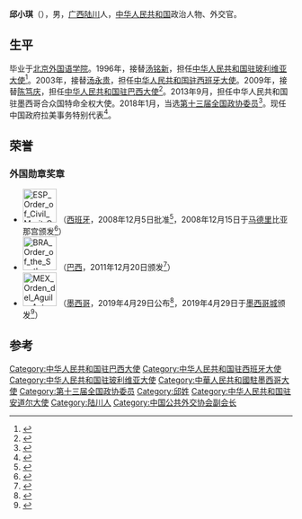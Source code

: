'''邱小琪'''（{{bd|1956年|6月|}}），男，[[广西|广西]][[陆川县|陆川]]人，[[中华人民共和国|中华人民共和国]]政治人物、外交官。

==生平==
毕业于[[北京外国语学院|北京外国语学院]]。1996年，接替[[汤铭新|汤铭新]]，担任[[中国驻玻利维亚大使列表|中华人民共和国驻玻利维亚大使]]<ref>{{cite web|author=中华人民共和国外交部|title=中国驻玻利维亚历任大使|url=http://www.mfa.gov.cn/chn/pds/ziliao/wjrw/2167/2174/t9283.htm|publisher=中华人民共和国外交部|accessdate=2012-03-09}}</ref>。2003年，接替[[汤永贵|汤永贵]]，担任[[中国驻西班牙大使列表|中华人民共和国驻西班牙大使]]。2009年，接替[[陈笃庆|陈笃庆]]，担任[[中国驻巴西大使列表|中华人民共和国驻巴西大使]]<ref>{{cite web|author=中华人民共和国外交部|title=中国驻巴西历任大使|url=http://www.mfa.gov.cn/chn/pds/ziliao/wjrw/2167/2174/t9282.htm|publisher=中华人民共和国外交部|accessdate=2012-03-09}}</ref>。2013年9月，担任中华人民共和国驻墨西哥合众国特命全权大使。2018年1月，当选[[中国人民政治协商会议第十三届全国委员会委员名单|第十三届全国政协委员]]<ref>{{Cite web|url=http://sports.163.com/18/0126/06/D92BRKK400051C89.html|title=中国人民政治协商会议第十三届全国委员会委员名单|accessdate=2018-01-26|last=|work=网易|archive-url=https://web.archive.org/web/20180127143232/http://sports.163.com/18/0126/06/D92BRKK400051C89.html|archive-date=2018-01-27|dead-url=yes}}</ref>。现任中国政府拉美事务特别代表<ref>{{cite web |title=中国政府拉美事务特别代表邱小琪出席 哥斯达黎加、萨尔瓦多独立200周年招待会 |url=https://www.fmprc.gov.cn/web/wjdt_674879/sjxw_674887/t1909195.shtml |website=[[中华人民共和国外交部|中华人民共和国外交部]] |accessdate=2021-09-23}}</ref>。

==荣誉==
===外国勋章奖章===
* [[File:ESP_Order_of_Civil_Merit_GC.svg|60px]] {{link-es|民事功绩大十字勋章|Orden del Mérito Civil (España)}}（[[西班牙|西班牙]]，2008年12月5日批准<ref>{{es}}{{cite web |url=https://www.boe.es/buscar/doc.php?id=BOE-A-2008-19774 |title=Real Decreto 2007/2008, de 5 de diciembre, por el que se concede la Gran Cruz de la Orden del Mérito Civil al señor Xiaoqi Qiu, Embajador de la República Popular China en España. |publisher=[[西班牙国家官方公报|Boletín Oficial del Estado]] |date=2008-12-06 |accessdate=2021-07-12 |archive-date= |archive-url= |dead-url=no }}</ref>，2008年12月15日于[[马德里|马德里]]比亚那宫颁发<ref>{{cite web |url=https://www.fmprc.gov.cn/ce/cees/chn/zxdt/t526209.htm |title=西班牙外交大臣代表国王向邱小琪大使授勋 |publisher=中华人民共和国驻西班牙大使馆 |date=2008-12-15 |accessdate=2021-07-12 |archive-date= |archive-url= |dead-url=no }}</ref>）
* [[File:BRA_Order_of_the_Southern_Cross_-_Grand_Cross_BAR.png|60px]] {{link-pt|国家南十字星大十字勋章|Ordem Nacional do Cruzeiro do Sul}}（[[巴西|巴西]]，2011年12月20日颁发<ref>{{cite web |url=http://br.china-embassy.org/chn/sgxx/sghd/t889510.htm |title=驻巴西大使邱小琪获授巴西国家南十字星勋章 |publisher=中华人民共和国驻巴西联邦共和国大使馆 |date=2011-12-22 |accessdate=2021-07-12 |archive-date= |archive-url= |dead-url=no }}</ref>）
* [[File:MEX_Orden_del_Aguila_Azteca_2011_Banda_BAR.svg|60px]] {{link-es|墨西哥阿兹特克雄鹰大绶勋章|Orden Mexicana del Águila Azteca}}（[[墨西哥|墨西哥]]，2019年4月29日公布<ref>{{es}}{{cite web |url=https://www.dof.gob.mx/nota_detalle.php?codigo=5558889&fecha=29/04/2019 |title= ACUERDO por el que se otorga la Condecoración de la Orden Mexicana del Águila Azteca, en grado de Banda, al Excelentísimo señor Qiu Xiaoqi, Ex Embajador Extraordinario y Plenipotenciario de la República Popular China en México. |publisher=Diario Oficial de la Federación |date=2019-04-29 |accessdate=2021-07-12 |archive-date= |archive-url= |dead-url=no }}</ref>，2019年4月29日于[[墨西哥城|墨西哥城]]颁发<ref>{{cite web |url=http://mx.china-embassy.org/chn/sgxx/t1659791.htm |title=墨西哥政府授予邱小琪大使阿兹特克雄鹰勋章 |publisher=中华人民共和国驻墨西哥合众国大使馆 |date=2019-04-30 |accessdate=2021-07-12 |archive-date= |archive-url= |dead-url=no }}</ref>）

== 参考 ==
{{reflist}}

{{start box}}
{{s-dip}}
{{succession box|[[汤铭新|汤铭新]]|[[吴长胜|吴长胜]]|[[中国驻玻利维亚大使列表|中华人民共和国驻玻利维亚大使]]|1996年9月－1998年8月}}
{{succession box|[[汤永贵|汤永贵]]|[[朱邦造|朱邦造]]|[[中国驻西班牙大使列表|中华人民共和国驻西班牙大使]]<br /><small>兼駐[[中國駐安道爾大使列表|安道爾]]</small>|2003年1月－2008年12月}}
{{succession box|[[陈笃庆|陈笃庆]]|[[李金章|李金章]]|[[中国驻巴西大使列表|中华人民共和国驻巴西大使]]|2009年3月－2011年12月}}
{{succession box|[[曾鋼|曾鋼]]|[[祝青桥|祝青桥]]|[[中國駐墨西哥大使列表|中華人民共和國駐墨西哥大使]]|2013年9月－2019年5月}}
{{end box}}

{{DEFAULTSORT:Q}}
[[Category:中华人民共和国驻巴西大使|Category:中华人民共和国驻巴西大使]]
[[Category:中华人民共和国驻西班牙大使|Category:中华人民共和国驻西班牙大使]]
[[Category:中华人民共和国驻玻利维亚大使|Category:中华人民共和国驻玻利维亚大使]]
[[Category:中華人民共和國駐墨西哥大使|Category:中華人民共和國駐墨西哥大使]]
[[Category:第十三届全国政协委员|Category:第十三届全国政协委员]]
[[Category:邱姓|Category:邱姓]]
[[Category:中华人民共和国驻安道尔大使|Category:中华人民共和国驻安道尔大使]]
[[Category:陆川人|Category:陆川人]]
[[Category:中国公共外交协会副会长|Category:中国公共外交协会副会长]]